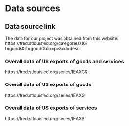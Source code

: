 # Data sources

## Data source link

The data for our project was obtained from this website:
https://fred.stlouisfed.org/categories/16?t=goods&rt=goods&ob=pv&od=desc

### Overall data of US exports of goods and services
https://fred.stlouisfed.org/series/IEAXGS

### Overall data of US exports of goods
https://fred.stlouisfed.org/series/IEAXG

### Overall data of US exports of services
https://fred.stlouisfed.org/series/IEAXS


